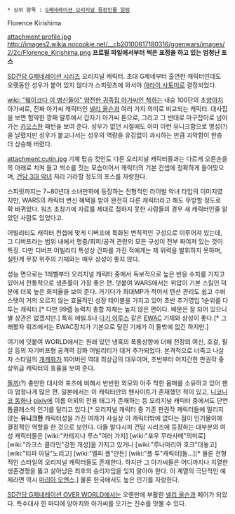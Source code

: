  * 상위 항목 : [[G제네레이션 오리지널 등장인물 일람]]
Florence Kirishima

attachment:profile.jpg
http://images2.wikia.nocookie.net/__cb20100617180316/ggenwars/images/2/2c/Florence_Kirishima.png
'''프로필 파일에서부터 썩은 표정을 하고 있는 엄청난 포스'''

[[SD건담 G제네레이션 시리즈]] 오리지널 캐릭터. 초대 G제네부터 출연한 캐릭터인데도 오랫동안 성우가 붙어 있지 않다가 스피릿츠에 와서야 [[아라이 사토미]]로 결정되었다.

[[wiki: "훼이크다 이 병신들아" 얌전한 귀족집 아가씨인 척하는]] 내숭 100단의 초[[양아치]] 아가씨로, 진짜 아가씨 캐릭터인 [[넬리 올슨]]과 여러 가지 의미로 비교되는 캐릭터. 대사집을 보면 험악한 깡패 말투에서 갑자기 아가씨 톤으로, 그리고 그 반대로 마구잡이로 넘어가는 [[카오스]]한 패턴을 보여 준다. 성우가 없던 시절에도 이미 이런 유니크함으로 명성(?)을 날렸지만 성우가 붙고나서는 성우의 역량을 유감없이 과시하는 만큼 괴악함이 한층 더 상승해 버렸다.

attachment:cutin.jpg
기체 탑승 컷인도 다른 오리지널 캐릭터들과는 다르게 오른손을 목 아래로 치켜 들고 썩소를 짓는 모습이어서 캐릭터의 기본 컨셉에 정확하게 들어맞으며, [[건담 3대 악녀]] 저리 가라할 정도의 포스를 자랑한다.

스피릿까지는 7~80년대 소녀만화에 등장하는 전형적인 라이벌 악녀 타입의 이미지였지만, WARS의 캐릭터 변신 혜택을 받아 완전히 다른 캐릭터라고 해도 무방할 정도로 확 바뀌었다. 워즈 초창기에 자료를 제대로 접하지 못한 사람들의 경우 새 캐릭터인줄 알았던 사람도 있었다고.

어빌리티도 캐릭터 컨셉에 맞게 디버프에 특화된 변칙적인 구성으로 이루어져 있는데, 그 디버프라는 범위 내에서 명중/회피/공격 관련의 모든 구성이 전부 짜여져 있는 것이 특징. 다만 디버프 어빌리티 특성상 간파를 가진 적에게는 제 위력을 발휘하지 못하며, 실탄계 무장 위주의 기체와는 매우 상성이 좋지 않다.

성능 면으로는 1레벨부터 오리지널 캐릭터 중에서 독보적으로 높은 반응 수치를 가지고 있어서 전통적으로 생존률이 가장 좋은 편. 덧붙여 WARS에서는 위압이 기본 스킬인 덕분에 더욱 높은 회피율을 보여 준다. 거기다가 최대MP가 적어서 텐션 관리도 쉽고 수비 스탯이 거의 오르지 않는 효율적인 성장 테이블을 가지고 있어 초반 추가영입 1순위를 다투는 캐릭터.[* 다만 99렙 능력치 총합 자체는 높지 않은 편이다. 배분은 잘 되어 있으니 별 상관은 없겠지만.] 특히 에빌.S나 [[다기 이루스]] 같은 [[EWAC]] 기체와 상성이 좋다.[* 그래봤자 워즈에서는 EWAC장치가 기본으로 달린 기체가 이 둘밖에 없긴 하지만.]

여기에 덧붙여 WORLD에서는 원래 있던 냉혹의 폭풍상향에 더해 전장의 여신, 호걸, 필살 등의 자기버프형 공격력 강화 어빌리티가 대거 추가되었다. 본격적으로 너죽고 나살자 스타일의 [[개캐]]화가 되어버린 역대 최상급의 대우이며, 초반부터 어지간한 판권작 중상위급 캐릭터의 효율을 보여 준다.

[[똘끼]](?) 충만한 대사와 포즈에 비해서 반반한 외모와 아주 착한 몸매를 소유하고 있어 팬이 엄청나게 많은 편. 일본에서는 이 캐릭터만의 팬사이트가 존재했던 적이 있고, [[니코니코 동화]]나 [[pixiv]]에 이름 이외의 전용 태그가 존재하는 등 오리지널 캐릭터 중에서도 단연 톱클래스의 인기를 달리고 있다.[* 오리지널 캐릭터 중 기존 판권작 캐릭터들에 밀리지 않는 '''유니크한''' 캐릭터성을 가진 여캐가 사실상 이 캐릭터밖에 없다는 점이 인기몰이에 결정적인 역할을 한 것으로 보인다. 다들 알다시피 건담 시리즈에 등장하는 대부분의 여성 캐릭터들은 [wiki:"카테지나 루스"여러 가지] [wiki:"포우 무라사메"의미로] [wiki:"라크스 클라인"강한 개성]을 가지고 있거나 [wiki:"루나마리아 호크"대놓고] [wiki:"티파 아딜"노리고] [wiki:"엘피 플"만든] [wiki:"플 투"캐릭터]들...][* 물론 전형적인 스타일의 오리지널 캐릭터들도 존재한다. 하지만 그 아가씨들은 어디까지나 치열한 생존경쟁을 뚫고 살아남은 최후의 승리자임을 잊지 말아야 한다. 이 계열의 극단적인 예제라면 역시 [[마리아 오엔스]].] 물론 한국에서도 높은 인기를 자랑한다.

[[SD건담 G제네레이션 OVER WORLD]]에서는 오랜만에 부활한 [[넬리 올슨]]과 페어가 되었다. 특수대사 한 마디에 양아치와 아가씨를 오가는 진수를 맛볼 수 있다.
